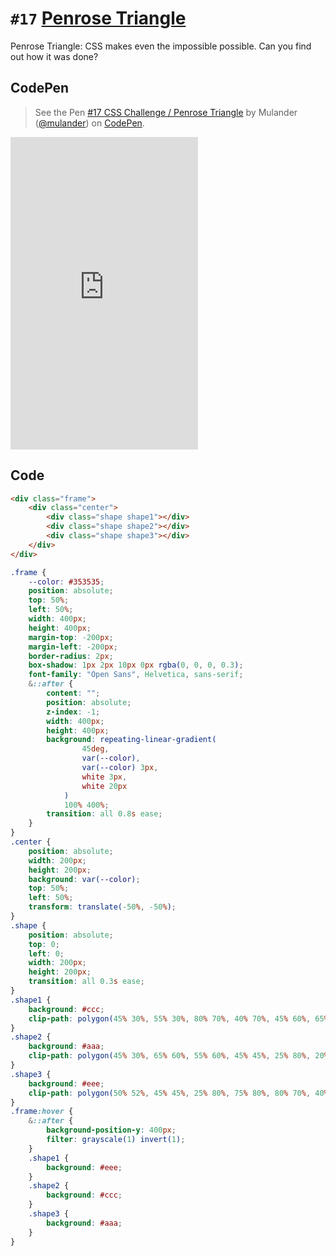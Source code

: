 
<Meta />

# `#17` [Penrose Triangle](https://100dayscss.com/days/17/)

Penrose Triangle: CSS makes even the impossible possible. Can you find out how it was done?

## CodePen

> See the Pen [#17 CSS Challenge / Penrose Triangle](https://codepen.io/mulander/pen/VwqYEjZ)
by Mulander ([@mulander](https://codepen.io/mulander))
on [CodePen](https://codepen.io).

<iframe
  height="500"
  className="w-full my-10 bg-gray-200"
  scrolling="no"
  title="#17 CSS Challenge / Penrose Triangle"
  src="https://codepen.io/mulander/embed/VwqYEjZ?default-tab=html%2Cresult"
  frameBorder="no"
  loading="lazy"
  allowtransparency="true"
  allowFullScreen={true}
>

</iframe>

## Code

```html
<div class="frame">
	<div class="center">
		<div class="shape shape1"></div>
		<div class="shape shape2"></div>
		<div class="shape shape3"></div>
	</div>
</div>
```

```css
.frame {
	--color: #353535;
	position: absolute;
	top: 50%;
	left: 50%;
	width: 400px;
	height: 400px;
	margin-top: -200px;
	margin-left: -200px;
	border-radius: 2px;
	box-shadow: 1px 2px 10px 0px rgba(0, 0, 0, 0.3);
	font-family: "Open Sans", Helvetica, sans-serif;
	&::after {
		content: "";
		position: absolute;
		z-index: -1;
		width: 400px;
		height: 400px;
		background: repeating-linear-gradient(
				45deg,
				var(--color),
				var(--color) 3px,
				white 3px,
				white 20px
			)
			100% 400%;
		transition: all 0.8s ease;
	}
}
.center {
	position: absolute;
	width: 200px;
	height: 200px;
	background: var(--color);
	top: 50%;
	left: 50%;
	transform: translate(-50%, -50%);
}
.shape {
	position: absolute;
	top: 0;
	left: 0;
	width: 200px;
	height: 200px;
	transition: all 0.3s ease;
}
.shape1 {
	background: #ccc;
	clip-path: polygon(45% 30%, 55% 30%, 80% 70%, 40% 70%, 45% 60%, 65% 60%);
}
.shape2 {
	background: #aaa;
	clip-path: polygon(45% 30%, 65% 60%, 55% 60%, 45% 45%, 25% 80%, 20% 70%);
}
.shape3 {
	background: #eee;
	clip-path: polygon(50% 52%, 45% 45%, 25% 80%, 75% 80%, 80% 70%, 40% 70%);
}
.frame:hover {
	&::after {
		background-position-y: 400px;
		filter: grayscale(1) invert(1);
	}
	.shape1 {
		background: #eee;
	}
	.shape2 {
		background: #ccc;
	}
	.shape3 {
		background: #aaa;
	}
}
```